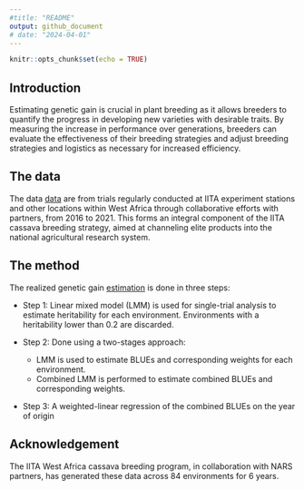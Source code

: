 ```yaml
---
#title: "README"
output: github_document
# date: "2024-04-01"
---
```


```r
knitr::opts_chunk$set(echo = TRUE)
```

## Introduction

Estimating genetic gain is crucial in plant breeding as it allows breeders to quantify the progress in developing new varieties with desirable traits. By measuring the increase in performance over generations, breeders can evaluate the effectiveness of their breeding strategies and adjust breeding strategies and logistics as necessary for increased efficiency.


## The data

The data [data](./data) are from trials regularly conducted at IITA experiment stations and other locations within West Africa through collaborative efforts with partners, from 2016 to 2021. This forms an integral component of the IITA cassava breeding strategy, aimed at channeling elite products into the national agricultural research system.

 
## The method

The realized genetic gain [estimation](./realized genetic gain.R) is done in three steps:

* Step 1: Linear mixed model (LMM) is used for single-trial analysis to estimate heritability for each environment. Environments with a heritability lower than 0.2 are discarded.

* Step 2: Done using a two-stages approach:

  + LMM is used to estimate BLUEs and corresponding weights for each environment.
  + Combined LMM is performed to estimate combined BLUEs and corresponding weights.

* Step 3: A weighted-linear regression of the combined BLUEs on the year of origin

## Acknowledgement

The IITA West Africa cassava breeding program, in collaboration with NARS partners, has generated these data across 84 environments for 6 years.
